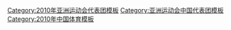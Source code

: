 [[Category:2010年亚洲运动会代表团模板|Category:2010年亚洲运动会代表团模板]]
[[Category:亚洲运动会中国代表团模板|Category:亚洲运动会中国代表团模板]]
[[Category:2010年中国体育模板|Category:2010年中国体育模板]]